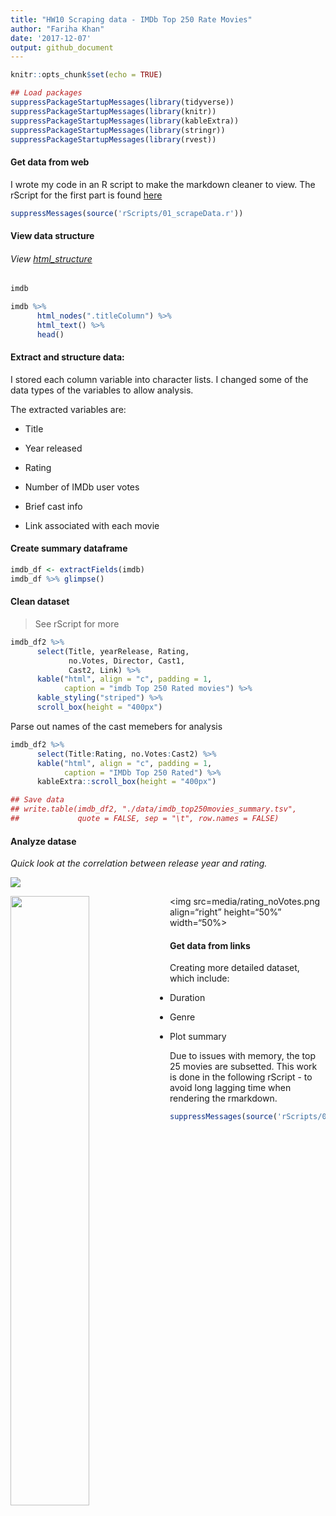 ```yaml
---
title: "HW10 Scraping data - IMDb Top 250 Rate Movies"
author: "Fariha Khan"
date: '2017-12-07'
output: github_document
---
```


```r
knitr::opts_chunk$set(echo = TRUE)
```


```r
## Load packages
suppressPackageStartupMessages(library(tidyverse)) 
suppressPackageStartupMessages(library(knitr))
suppressPackageStartupMessages(library(kableExtra))
suppressPackageStartupMessages(library(stringr))
suppressPackageStartupMessages(library(rvest))
```


#### Get data from web
I wrote my code in an R script to make the markdown cleaner to view.
The rScript for the first part is found [here]()
```r
suppressMessages(source('rScripts/01_scrapeData.r'))
```


#### View data structure

###### View [html_structure](https://github.com/farihakhan/STAT547-hw-khan-fariha/blob/master/hw_10/html_structure.md)


```r
imdb

imdb %>%
      html_nodes(".titleColumn") %>% 
      html_text() %>%
      head()
```


#### Extract and structure data:

I stored each column variable into character lists. I changed some of the data types of the variables to allow analysis.

The extracted variables are:

 - Title
 
 - Year released
 
 - Rating 
 
 - Number of IMDb user votes
 
 - Brief cast info
 
 - Link associated with each movie



#### Create summary dataframe

```r

imdb_df <- extractFields(imdb)
imdb_df %>% glimpse()

```

#### Clean dataset

> See rScript for more

```r
imdb_df2 %>% 
      select(Title, yearRelease, Rating,
             no.Votes, Director, Cast1,
             Cast2, Link) %>% 
      kable("html", align = "c", padding = 1,
            caption = "imdb Top 250 Rated movies") %>% 
      kable_styling("striped") %>% 
      scroll_box(height = "400px")
```


Parse out names of the cast memebers for analysis
```r
imdb_df2 %>% 
      select(Title:Rating, no.Votes:Cast2) %>% 
      kable("html", align = "c", padding = 1,
            caption = "IMDb Top 250 Rated") %>% 
      kableExtra::scroll_box(height = "400px")

```

```r
## Save data
## write.table(imdb_df2, "./data/imdb_top250movies_summary.tsv",
##             quote = FALSE, sep = "\t", row.names = FALSE)

```

#### Analyze datase

*Quick look at the correlation between release year and rating.*


<img src="media/yearRelease_hist.png" align="middle">
<div>
<img src=media/yearRelease_rating.png align="left" height="50%" width="50%">
<img src=media/rating_noVotes.png align="right" height="50%" width="50%>
</div>
<p></p>

#### Get data from links

Creating more detailed dataset, which include:

 - Duration
 
 - Genre
 
 - Plot summary

Due to issues with memory, the top 25 movies are subsetted. This work is done in the following rScript - to avoid long lagging time when rendering the rmarkdown.

```r
suppressMessages(source('rScripts/02_scrapeData.r'))
```

